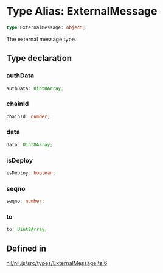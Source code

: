# Type Alias: ExternalMessage

```ts
type ExternalMessage: object;
```

The external message type.

## Type declaration

### authData

```ts
authData: Uint8Array;
```

### chainId

```ts
chainId: number;
```

### data

```ts
data: Uint8Array;
```

### isDeploy

```ts
isDeploy: boolean;
```

### seqno

```ts
seqno: number;
```

### to

```ts
to: Uint8Array;
```

## Defined in

[nil/nil.js/src/types/ExternalMessage.ts:6](https://github.com/NilFoundation/nil.js/blob/d8bba16997233f201c54e5c49ccea4dad0518b53/src/types/ExternalMessage.ts#L6)
